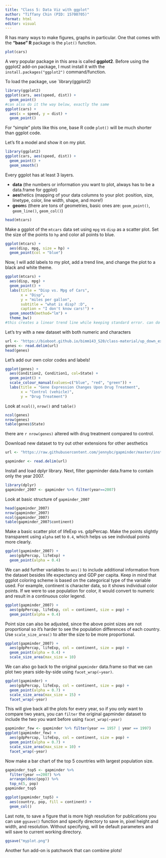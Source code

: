 ```yaml
---
title: "Class 5: Data Viz with ggplot"
author: "Tiffany Chin (PID: 15700705)"
format: html
editor: visual
---
```


R has many ways to make figures, graphs in particular. One that comes with the **"base" R** package is the `plot()` function.

```r
plot(cars)
```

A very popular package in this area is called **ggplot2**. Before using the ggplot2 add-on package, I must install it with the `install.packages("ggplot2")` command/function.

To load the package, use \`library(ggplot2)

```r
library(ggplot2)
ggplot(cars, aes(speed, dist)) + 
  geom_point()
#can also do it the way below, exactly the same
ggplot(cars) +
  aes(x = speed, y = dist) +
  geom_point()
```

For "simple" plots like this one, base R code `plot()` will be much shorter than ggplot code.

Let's fit a model and show it on my plot.

```r
library(ggplot2)
ggplot(cars, aes(speed, dist)) + 
  geom_point() +
  geom_smooth()
```

Every ggplot has at least 3 layers.

-   **data** (the numbers or information you want to plot, always has to be a data.frame for ggplot)
-   **aes**thetics (mapping of your data columns to your plot: position, size, linetype, color, line width, shape, and more!)
-   **geom**s (there are tons of geometries, basic ones are: `geom_point()`, `geom_line()`, `geom_col()`)

```r
head(mtcars)
```

Make a ggplot of the `mtcars` data set using `mpg` vs `disp` as a scatter plot. Set the size of the points to `hp` and color all points to blue.

```r
ggplot(mtcars) +
  aes(disp, mpg, size = hp) +
  geom_point(col = "blue") 
```

Now, I will add labels to my plot, add a trend line, and change the plot to a black and white theme.

```r
ggplot(mtcars) +
  aes(disp, mpg) +
  geom_point() +
  labs(title = "Disp vs. Mpg of Cars",
       x = "Disp",
       y = "miles per gallon",
       subtitle = "what is disp? :D",
       caption = "I don't know cars!") +
  geom_smooth(method="lm") +
  theme_bw()
#this creates a linear trend line while keeping standard error. can do se=FALSE to remove greyed out SE region.
```

Let's try with a new dataset with both numeric and characters

```r
url <- "https://bioboot.github.io/bimm143_S20/class-material/up_down_expression.txt"
genes <- read.delim(url)
head(genes)
```

Let's add our own color codes and labels!

```r
ggplot(genes) +
  aes(Condition2, Condition1, col=State) +
  geom_point() +
  scale_colour_manual(values=c("blue", "red", "green")) +
  labs(title = "Gene Expression Changes Upon Drug Treatment",
       x = "Control (vehicle)",
       y = "Drug Treatment")
```

Look at `ncol()`, `nrow()` and `table()`

```r
ncol(genes)
nrow(genes)
table(genes$State)
```

there are `r nrow(genes)` altered with drug treatment compared to control.

Download new dataset to try out other extensions for other aesthetics

```r
url <- "https://raw.githubusercontent.com/jennybc/gapminder/master/inst/extdata/gapminder.tsv"

gapminder <- read.delim(url)
```

Install and load dplyr library. Next, filter gapminder data.frame to contain only the year 2007.

```r
library(dplyr)
gapminder_2007 <- gapminder %>% filter(year==2007)
```

Look at basic structure of `gapminder_2007`

```r
head(gapminder_2007)
nrow(gapminder_2007)
ncol(gapminder_2007)
table(gapminder_2007$continent)
```

Make a basic scatter plot of lifeExp vs. gdpPercap. Make the points slightly transparent using `alpha` set to `0.4`, which helps us see individual points more clearly.

```r
ggplot(gapminder_2007) +
  aes(gdpPercap, lifeExp) +
  geom_point(alpha = 0.4)
```

We can add further variables to `aes()` to include additional information from the dataset besides life expectancy and GDP per capita. Keep in mind that ggplot coloring scheme is based on the categorical type of the variable used. For example, continent is character data, so it shows individual color points. If we were to use population for color, it would convert to numeric and result in a continuous color legend.

```r
ggplot(gapminder_2007) +
  aes(gdpPercap, lifeExp, col = continent, size = pop) +
  geom_point(alpha = 0.4)
```

Point size can also be adjusted, since the above point sizes are not proportional so it's harder to see the population differences of each country. Use `scale_size_area()` to alter the size to be more proportional.

```r
ggplot(gapminder_2007) +
  aes(gdpPercap, lifeExp, col = continent, size = pop) +
  geom_point(alpha = 0.4) +
  scale_size_area(max_size = 10)
```

We can also go back to the original `gapminder` data.frame so that we can plot two years side-by-side using `facet_wrap(~year)`.

```r
ggplot(gapminder) +
  aes(gdpPercap, lifeExp, col = continent, size = pop) +
  geom_point(alpha = 0.7) +
  scale_size_area(max_size = 15) +
  facet_wrap(~year)
```

This will give back all the plots for every year, so if you only want to compare two years, you can `filter` the original gapminder dataset to include the two you want before using `facet_wrap(~year)`

```r
gapminder_few <- gapminder %>% filter(year == 1957 | year == 1997)
ggplot(gapminder_few) +
  aes(gdpPercap, lifeExp, col = continent, size = pop) +
  geom_point(alpha = 0.7) +
  scale_size_area(max_size = 10) +
  facet_wrap(~year)
```

Now make a bar chart of the top 5 countries with largest population size.

```r
gapminder_top5 <- gapminder %>%
  filter(year ==2007) %>%
  arrange(desc(pop)) %>%
  top_n(5, pop)
gapminder_top5
```

```r
ggplot(gapminder_top5) +
  aes(country, pop, fill = continent) +
  geom_col()
```

Last note, to save a figure that is more high resolution for publications you can use `ggsave()` function and specify directory to save in, pixel height and width, and resolution. Without specifying, will be default parameters and will save to current working directory.

```r
ggsave("myplot.png")
```

Another fun add-on is patchwork that can combine plots!